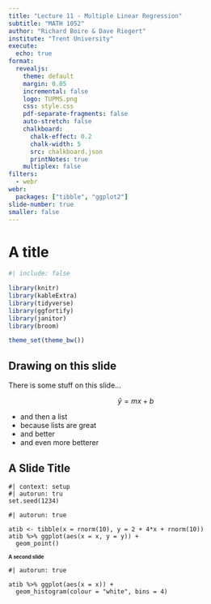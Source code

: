 ```yaml
---
title: "Lecture 11 - Multiple Linear Regression"
subtitle: "MATH 1052"
author: "Richard Boire & Dave Riegert"
institute: "Trent University"
execute: 
  echo: true
format:
  revealjs:
    theme: default
    margin: 0.05
    incremental: false
    logo: TUPMS.png
    css: style.css
    pdf-separate-fragments: false
    auto-stretch: false
    chalkboard:
      chalk-effect: 0.2
      chalk-width: 5
      src: chalkboard.json
      printNotes: true
    multiplex: false
filters:
  - webr
webr:
  packages: ["tibble", "ggplot2"]
slide-number: true
smaller: false
---
```


# A title
```r
#| include: false

library(knitr)
library(kableExtra)
library(tidyverse)
library(ggfortify)
library(janitor)
library(broom)

theme_set(theme_bw())
```

<script type="text/x-mathjax-config"> 
    MathJax.Hub.Config({ 
        "HTML-CSS": { scale: 85, linebreaks: { automatic: true } }, 
        SVG: { linebreaks: { automatic:true } }, 
        displayAlign: "center" });
</script>

## Drawing on this slide

There is some stuff on this slide... 

$$
\hat{y} = mx + b
$$

- and then a list
- because lists are great
- and better
- and even more betterer

## A Slide Title

```webr-r
#| context: setup
#| autorun: tru
set.seed(1234)
```

```webr-r
#| autorun: true

atib <- tibble(x = rnorm(10), y = 2 + 4*x + rnorm(10))
atib %>% ggplot(aes(x = x, y = y)) + 
  geom_point()
```

## A second slide {style="font-size:70%;"}


```webr-r
#| autorun: true

atib %>% ggplot(aes(x = x)) + 
  geom_histogram(colour = "white", bins = 4)
```